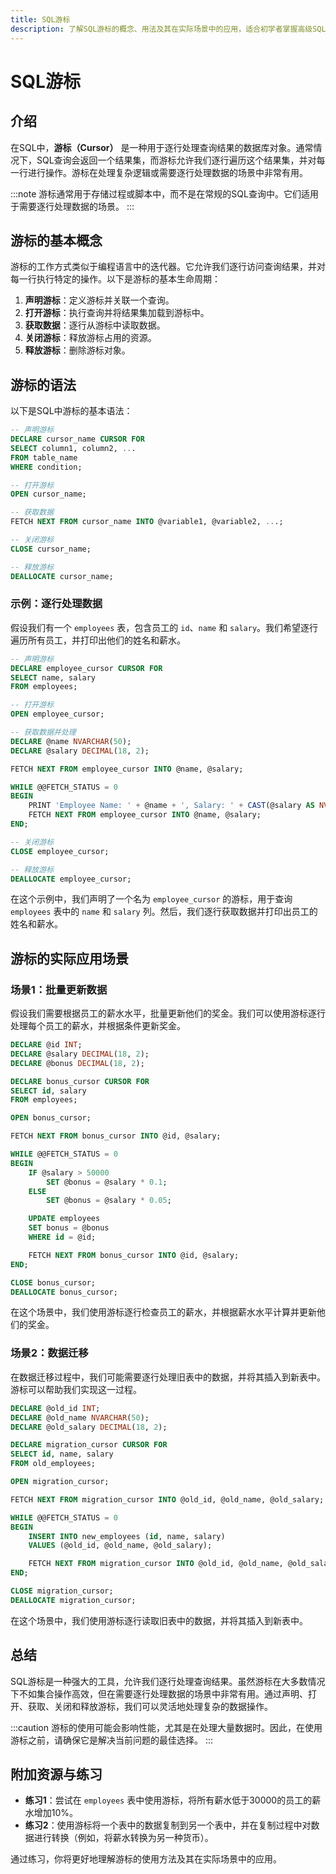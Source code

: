```yaml
---
title: SQL游标
description: 了解SQL游标的概念、用法及其在实际场景中的应用，适合初学者掌握高级SQL操作。
---
```


# SQL游标

## 介绍

在SQL中，**游标（Cursor）** 是一种用于逐行处理查询结果的数据库对象。通常情况下，SQL查询会返回一个结果集，而游标允许我们逐行遍历这个结果集，并对每一行进行操作。游标在处理复杂逻辑或需要逐行处理数据的场景中非常有用。

:::note
游标通常用于存储过程或脚本中，而不是在常规的SQL查询中。它们适用于需要逐行处理数据的场景。
:::

## 游标的基本概念

游标的工作方式类似于编程语言中的迭代器。它允许我们逐行访问查询结果，并对每一行执行特定的操作。以下是游标的基本生命周期：

1. **声明游标**：定义游标并关联一个查询。
2. **打开游标**：执行查询并将结果集加载到游标中。
3. **获取数据**：逐行从游标中读取数据。
4. **关闭游标**：释放游标占用的资源。
5. **释放游标**：删除游标对象。

## 游标的语法

以下是SQL中游标的基本语法：

```sql
-- 声明游标
DECLARE cursor_name CURSOR FOR
SELECT column1, column2, ...
FROM table_name
WHERE condition;

-- 打开游标
OPEN cursor_name;

-- 获取数据
FETCH NEXT FROM cursor_name INTO @variable1, @variable2, ...;

-- 关闭游标
CLOSE cursor_name;

-- 释放游标
DEALLOCATE cursor_name;
```

### 示例：逐行处理数据

假设我们有一个 `employees` 表，包含员工的 `id`、`name` 和 `salary`。我们希望逐行遍历所有员工，并打印出他们的姓名和薪水。

```sql
-- 声明游标
DECLARE employee_cursor CURSOR FOR
SELECT name, salary
FROM employees;

-- 打开游标
OPEN employee_cursor;

-- 获取数据并处理
DECLARE @name NVARCHAR(50);
DECLARE @salary DECIMAL(18, 2);

FETCH NEXT FROM employee_cursor INTO @name, @salary;

WHILE @@FETCH_STATUS = 0
BEGIN
    PRINT 'Employee Name: ' + @name + ', Salary: ' + CAST(@salary AS NVARCHAR);
    FETCH NEXT FROM employee_cursor INTO @name, @salary;
END;

-- 关闭游标
CLOSE employee_cursor;

-- 释放游标
DEALLOCATE employee_cursor;
```

在这个示例中，我们声明了一个名为 `employee_cursor` 的游标，用于查询 `employees` 表中的 `name` 和 `salary` 列。然后，我们逐行获取数据并打印出员工的姓名和薪水。

## 游标的实际应用场景

### 场景1：批量更新数据

假设我们需要根据员工的薪水水平，批量更新他们的奖金。我们可以使用游标逐行处理每个员工的薪水，并根据条件更新奖金。

```sql
DECLARE @id INT;
DECLARE @salary DECIMAL(18, 2);
DECLARE @bonus DECIMAL(18, 2);

DECLARE bonus_cursor CURSOR FOR
SELECT id, salary
FROM employees;

OPEN bonus_cursor;

FETCH NEXT FROM bonus_cursor INTO @id, @salary;

WHILE @@FETCH_STATUS = 0
BEGIN
    IF @salary > 50000
        SET @bonus = @salary * 0.1;
    ELSE
        SET @bonus = @salary * 0.05;

    UPDATE employees
    SET bonus = @bonus
    WHERE id = @id;

    FETCH NEXT FROM bonus_cursor INTO @id, @salary;
END;

CLOSE bonus_cursor;
DEALLOCATE bonus_cursor;
```

在这个场景中，我们使用游标逐行检查员工的薪水，并根据薪水水平计算并更新他们的奖金。

### 场景2：数据迁移

在数据迁移过程中，我们可能需要逐行处理旧表中的数据，并将其插入到新表中。游标可以帮助我们实现这一过程。

```sql
DECLARE @old_id INT;
DECLARE @old_name NVARCHAR(50);
DECLARE @old_salary DECIMAL(18, 2);

DECLARE migration_cursor CURSOR FOR
SELECT id, name, salary
FROM old_employees;

OPEN migration_cursor;

FETCH NEXT FROM migration_cursor INTO @old_id, @old_name, @old_salary;

WHILE @@FETCH_STATUS = 0
BEGIN
    INSERT INTO new_employees (id, name, salary)
    VALUES (@old_id, @old_name, @old_salary);

    FETCH NEXT FROM migration_cursor INTO @old_id, @old_name, @old_salary;
END;

CLOSE migration_cursor;
DEALLOCATE migration_cursor;
```

在这个场景中，我们使用游标逐行读取旧表中的数据，并将其插入到新表中。

## 总结

SQL游标是一种强大的工具，允许我们逐行处理查询结果。虽然游标在大多数情况下不如集合操作高效，但在需要逐行处理数据的场景中非常有用。通过声明、打开、获取、关闭和释放游标，我们可以灵活地处理复杂的数据操作。

:::caution
游标的使用可能会影响性能，尤其是在处理大量数据时。因此，在使用游标之前，请确保它是解决当前问题的最佳选择。
:::

## 附加资源与练习

- **练习1**：尝试在 `employees` 表中使用游标，将所有薪水低于30000的员工的薪水增加10%。
- **练习2**：使用游标将一个表中的数据复制到另一个表中，并在复制过程中对数据进行转换（例如，将薪水转换为另一种货币）。

通过练习，你将更好地理解游标的使用方法及其在实际场景中的应用。